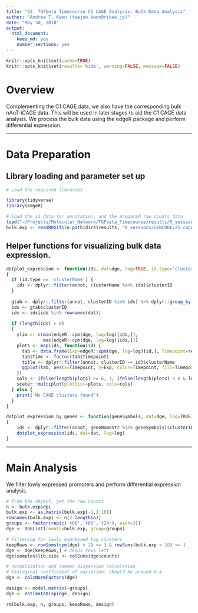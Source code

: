 ```yaml
---
title: "S2. TGFbeta Timecourse C1 CAGE Analysis: Bulk Data Analysis"
author: "Andrew T. Kwon (taejun.kwon@riken.jp)"
date: "May 30, 2018"
output: 
  html_document: 
    keep_md: yes
    number_sections: yes
---
```


```r
knitr::opts_knit$set(cache=TRUE)
knitr::opts_knit$set(results='hide', warning=FALSE, message=FALSE)
```

# Overview

Complementing the C1 CAGE data, we also have the corresponding bulk nAnT-iCAGE data. This will be used in later stages to aid the C1 CAGE data analysis. We process the bulk data using the edgeR package and perform differential expression.

---------

# Data Preparation

## Library loading and parameter set up

```r
# Load the required libraries

library(tidyverse)
library(edgeR)

# load the s1 data for annotation, and the prepared raw counts data
load("~/Projects/Molecular_Network/TGFbeta_Timecourse/results/R_sessions/s1_scran.RData")
bulk.exp <- readRDS(file.path(dirs$results, "R_sessions/GENCODEv25.cage_cluster.coord.mask.dpi_sum.Rds"))
```

## Helper functions for visualizing bulk data expression.
```r

dotplot_expression <- function(ids, dat=dge, log=TRUE, id.type='clusterID')
{
  if (id.type == 'clusterName') {
    ids <- dplyr::filter(annot, clusterName %in% ids)$clusterID
  }
  
  gtab <- dplyr::filter(annot, clusterID %in% ids) %>% dplyr::group_by(geneNameStr) %>% dplyr::arrange(clusterName, .by_group=TRUE)
  ids <- gtab$clusterID
  ids <- ids[ids %in% rownames(dat)]
  
  if (length(ids) > 0)
  {
    ylim <- c(min(edgeR::cpm(dge, log=log)[ids,]), 
              max(edgeR::cpm(dge, log=log)[ids,]))
    plots <- map(ids, function(id) {
      tab <- data.frame(Exp=edgeR::cpm(dge, log=log)[id,], Timepoint=rep(c('t00','t06','t24'), each=3))
      tab$Time <- factor(tab$Timepoint)
      title <- dplyr::filter(annot, clusterID == id)$clusterName
      ggplot(tab, aes(x=Timepoint, y=Exp, color=Timepoint, fill=Timepoint)) + geom_point(size=3)  + ylim(ylim) + fontsize + ggtitle(title, subtitle=id) + scale_color_manual(values=sample.colors$Timepoint[tab$Timepoint])
    })
    cols <- ifelse(length(plots) >= 6, 3, ifelse(length(plots) < 6 & length(plots) > 1, 2, 1))
    scater::multiplot(plotlist=plots, cols=cols)
  } else {
    print('No CAGE clusters found')
  }
}

dotplot_expression_by_genes <- function(geneSymbols, dat=dge, log=TRUE)
{    
    ids <- dplyr::filter(annot, geneNameStr %in% geneSymbols)$clusterID
    dotplot_expression(ids, dat=dat, log=log)
}

```

---------

# Main Analysis

We filter lowly expressed promoters and perform differential expression analysis.

```r

# from the object, get the raw counts
n <- bulk.exp$dpi
bulk.exp <- as.matrix(bulk.exp[-1,2:10])
rownames(bulk.exp) <- n[2:length(n)]
groups <- factor(rep(c('t00','t06','t24'), each=3))
dge <- DGEList(counts=bulk.exp, group=groups)

# Filtering for lowly expressed tag clusters
keepRows <- rowSums(cpm(dge) > 1) >= 3 & rowSums(bulk.exp > 10) >= 1
dge <- dge[keepRows,] # 28031 rows left
dge$samples$lib.size <- colSums(dge$counts)

# normalization and common dispersion calculation
# biological coefficient of variation: should be around 0.4
dge <- calcNormFactors(dge)

design <- model.matrix(~groups)
dge <- estimateDisp(dge, design)

rm(bulk.exp, n, groups, keepRows, design)
```

